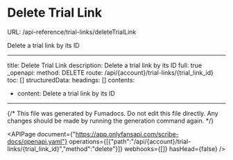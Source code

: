 # Delete Trial Link
URL: /api-reference/trial-links/deleteTrialLink

Delete a trial link by its ID

***

title: Delete Trial Link
description: Delete a trial link by its ID
full: true
_openapi:
method: DELETE
route: /api/{account}/trial-links/{trial_link_id}
toc: []
structuredData:
headings: []
contents:

* content: Delete a trial link by its ID

***

{/* This file was generated by Fumadocs. Do not edit this file directly. Any changes should be made by running the generation command again. */}

<APIPage document={"https://app.onlyfansapi.com/scribe-docs/openapi.yaml"} operations={[{"path":"/api/{account}/trial-links/{trial_link_id}","method":"delete"}]} webhooks={[]} hasHead={false} />
